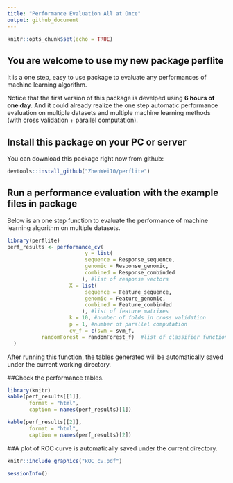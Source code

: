 ```yaml
---
title: "Performance Evaluation All at Once"
output: github_document
---
```


```r
knitr::opts_chunk$set(echo = TRUE)
```

## You are welcome to use my new package perflite

It is a one step, easy to use package to evaluate any performances of machine learning algorithm.

Notice that the first version of this package is develped using **6 hours of one day**.
And it could already realize the one step automatic performance evaluation on multiple datasets and multiple machine learning methods (with cross validation + parallel computation).

## Install this package on your PC or server

You can download this package right now from github:

```r
devtools::install_github("ZhenWei10/perflite")
```

## Run a performance evaluation with the example files in package

Below is an one step function to evaluate the performance of machine learning algorithm on multiple datasets.

```r
library(perflite)
perf_results <- performance_cv(
                         y = list(
                         sequence = Response_sequence,
                         genomic = Response_genomic,
                         combined = Response_combinded
                        ), #list of response vectors
                    X = list(
                         sequence = Feature_sequence,
                         genomic = Feature_genomic,
                         combined = Feature_combinded
                        ), #list of feature matrixes
                    k = 10, #number of folds in cross validation
                    p = 1, #number of parallel computation
                    cv_f = c(svm = svm_f,
           randomForest = randomForest_f)  #list of classifier functions.
  )
```

After running this function, the tables generated will be automatically saved under the current working directory.

##Check the performance tables.
```r
library(knitr)
kable(perf_results[[1]],
       format = "html", 
       caption = names(perf_results)[1]) 
```

```r
kable(perf_results[[2]],
       format = "html", 
       caption = names(perf_results)[2]) 
```

##A plot of ROC curve is automatically saved under the current directory.

```r
knitr::include_graphics("ROC_cv.pdf")
```

```r
sessionInfo()
```


